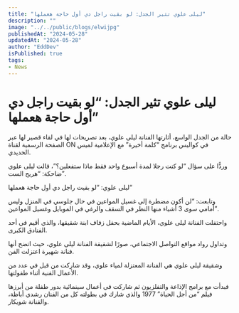 ```yaml
---
title: "ليلى علوي تثير الجدل: لو بقيت راجل دي أول حاجة هعملها"
description: ""
image: "../../public/blogs/elwijpg"
publishedAt: "2024-05-28"
updatedAt: "2024-05-28"
author: "EddDev"
isPublished: true
tags:
- News
---
```


# ليلى علوي تثير الجدل: “لو بقيت راجل دي أول حاجة هعملها”

حالة من الجدل الواسع، أثارتها الفنانة ليلى علوي، بعد تصريحات لها في لقاء قصير لها عبر الصفحة الرسمية لقناة ON في كواليس برنامج “كلمة أخيرة” مع الإعلامية لميس الحديدي.

وردًّا على سؤال “لو كنت رجلا لمدة أسبوع واحد فقط ماذا ستفعلين؟”، قالت ليلى علوي ضاحكة: “هريح الست”.

ليلى علوي: “لو بقيت راجل دي أول حاجة هعملها“

وتابعت: “لن أكون مضطرة إلى غسيل المواعين في حال جلوسي في المنزل وليس أمامي سوى 3 أشياء منها النظر في السقف والرغي في الموبايل وغسيل المواعين”.

واحتفلت الفنانة ليلى علوي، الأيام الماضية بحفل زفاف ابنة شقيقها، والذي أقيم في أحد الفنادق الكبرى.

وتداول رواد مواقع التواصل الاجتماعي، صورًا لشقيقة الفنانة ليلى علوي، حيث اتضح أنها فنانة شهيرة اعتزلت الفن.

وشقيقة ليلى علوي هي الفنانة المعتزلة لمياء علوي، وقد شاركت من قبل في عدد من الأعمال الفنية أثناء طفولتها.

فبدأت مع برامج الإذاعة والتفلزيون ثم شاركت في أعمال سينمائية بدور طفلة من أبرزها فيلم “من أجل الحياة” 1977 والذي شارك في بطولته كل من الفنان رشدي أباظة، والفنانة شويكار.
